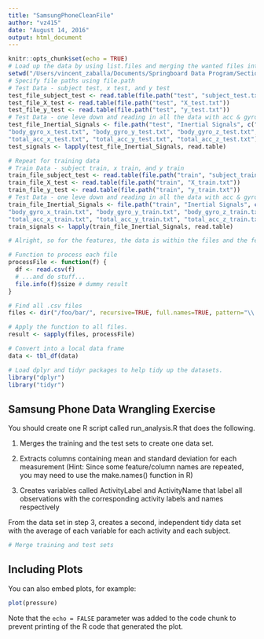 ```yaml
---
title: "SamsungPhoneCleanFile"
author: "vz415"
date: "August 14, 2016"
output: html_document
---
```


```r
knitr::opts_chunk$set(echo = TRUE)
# Load up the data by using list.files and merging the wanted files into a single dataframe
setwd("/Users/vincent_zaballa/Documents/Springboard Data Program/Section 3 Data Wrangling/SamsungPhoneDataCleaning/UCI HAR Dataset/")
# Specify file paths using file.path
# Test Data - subject test, x test, and y test
test_file_subject_test <- read.table(file.path("test", "subject_test.txt"))
test_file_X_test <- read.table(file.path("test", "X_test.txt"))
test_file_y_test <- read.table(file.path("test", "y_test.txt"))
# Test Data - one leve down and reading in all the data with acc & gyro
test_file_Inertial_Signals <- file.path("test", "Inertial Signals", c("body_acc_x_test.txt",  "body_acc_y_test.txt",  "body_acc_z_test.txt", 
"body_gyro_x_test.txt", "body_gyro_y_test.txt", "body_gyro_z_test.txt",
"total_acc_x_test.txt", "total_acc_y_test.txt", "total_acc_z_test.txt"))
test_signals <- lapply(test_file_Inertial_Signals, read.table)

# Repeat for training data
# Train Data - subject train, x train, and y train
train_file_subject_test <- read.table(file.path("train", "subject_train.txt"))
train_file_X_test <- read.table(file.path("train", "X_train.txt"))
train_file_y_test <- read.table(file.path("train", "y_train.txt"))
# Test Data - one leve down and reading in all the data with acc & gyro
train_file_Inertial_Signals <- file.path("train", "Inertial Signals", c("body_acc_x_train.txt",  "body_acc_y_train.txt",  "body_acc_z_train.txt", 
"body_gyro_x_train.txt", "body_gyro_y_train.txt", "body_gyro_z_train.txt",
"total_acc_x_train.txt", "total_acc_y_train.txt", "total_acc_z_train.txt"))
train_signals <- lapply(train_file_Inertial_Signals, read.table)

# Alright, so for the features, the data is within the files and the featurename is the file name... Need to figure out how to add together the file's data and then make a column name with the file's title

# Function to process each file
processFile <- function(f) {
  df <- read.csv(f)
  # ...and do stuff...
  file.info(f)$size # dummy result
}

# Find all .csv files
files <- dir("/foo/bar/", recursive=TRUE, full.names=TRUE, pattern="\\.csv$")

# Apply the function to all files.
result <- sapply(files, processFile)

# Convert into a local data frame
data <- tbl_df(data)

# Load dplyr and tidyr packages to help tidy up the datasets.
library("dplyr")
library("tidyr")
```

## Samsung Phone Data Wrangling Exercise

You should create one R script called run_analysis.R that does the following.

1. Merges the training and the test sets to create one data set.

2. Extracts columns containing mean and standard deviation for each measurement (Hint: Since some feature/column names are repeated, you may need to use the make.names() function in R)

3. Creates variables called ActivityLabel and ActivityName that label all observations with the corresponding activity labels and names respectively

From the data set in step 3, creates a second, independent tidy data set with the average of each variable for each activity and each subject.

```r
# Merge training and test sets

```

## Including Plots

You can also embed plots, for example:

```r
plot(pressure)
```

Note that the `echo = FALSE` parameter was added to the code chunk to prevent printing of the R code that generated the plot.
